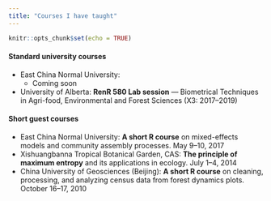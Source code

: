 ```yaml
---
title: "Courses I have taught"
---
```


```r
knitr::opts_chunk$set(echo = TRUE)
```


#### Standard university courses

* East China Normal University: 
    - Coming soon
* University of Alberta: **RenR 580 Lab session** --- Biometrical Techniques in Agri-food, Environmental and Forest Sciences (X3: 2017--2019)

#### Short guest courses

* East China Normal University: **A short R course** on mixed-effects models and community assembly processes. May 9--10, 2017
* Xishuangbanna Tropical Botanical Garden, CAS: **The principle of maximum entropy** and its applications in ecology. July 1--4, 2014
* China University of Geosciences (Beijing): **A short R course** on cleaning, processing, and analyzing census data from forest dynamics plots. October 16--17, 2010

